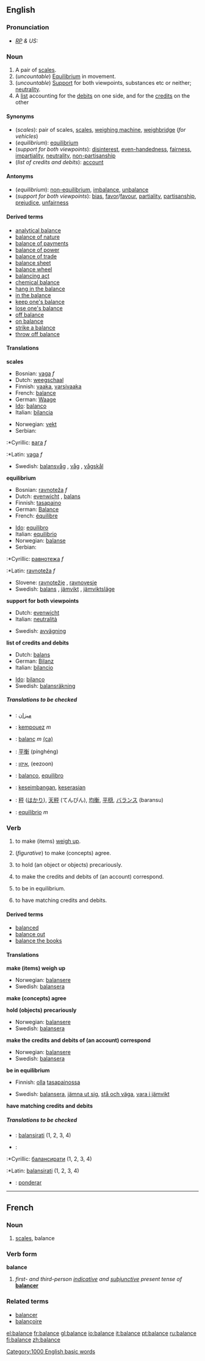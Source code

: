 ==English==

===Pronunciation===
* ''[[RP]] & US:'' {{IPA|/ˈbæləns/}}

===Noun===
{{en-noun-reg-both}}

# A pair of [[scales]].
#(''uncountable'') [[equilibrium|Equilibrium]] in movement.
#(''uncountable'')  [[support|Support]] for both viewpoints, substances etc or neither; [[neutrality]].
# A [[list]] accounting for the [[debits]] on one side, and for the [[credits]] on the other

====Synonyms====
*(''scales''): pair of scales, [[scales]], [[weighing machine]], [[weighbridge]] (''for vehicles'')
*(''equilibrium''): [[equilibrium]]
*(''support for both viewpoints''): [[disinterest]], [[even-handedness]], [[fairness]], [[impartiality]], [[neutrality]], [[non-partisanship]]
*(''list of credits and debits''): [[account]]

====Antonyms====
*(''equilibrium''): [[non-equilibrium]], [[imbalance]], [[unbalance]]
*(''support for both viewpoints''): [[bias]], [[favor]]/[[favour]], [[partiality]], [[partisanship]], [[prejudice]], [[unfairness]]

====Derived terms====
*[[analytical balance]]
*[[balance of nature]]
*[[balance of payments]]
*[[balance of power]]
*[[balance of trade]]
*[[balance sheet]]
*[[balance wheel]]
*[[balancing act]]
*[[chemical balance]]
*[[hang in the balance]]
*[[in the balance]]
*[[keep one's balance]]
*[[lose one's balance]]
*[[off balance]]
*[[on balance]]
*[[strike a balance]]
*[[throw off balance]]

====Translations====
'''scales'''
{{top}}
*Bosnian: [[vaga]] ''f''
*Dutch: [[weegschaal]] {{f}}
*Finnish: [[vaaka]], [[varsivaaka]]
*French: [[balance#French|balance]] {{f}}
*German: [[Waage]] {{f}}
* [[Ido]]: [[balanco]]
*Italian: [[bilancia]] {{f}}
{{mid}}
*Norwegian: [[vekt]] {{f}}
*Serbian:
:*Cyrillic: [[вага]] ''f''
:*Latin: [[vaga]] ''f''
*Swedish: [[balansvåg]] {{c}}, [[våg]] {{c}}, [[vågskål]] {{c}}
{{bottom}}

'''equilibrium'''
{{top}}
*Bosnian: [[ravnoteža]] ''f''
*Dutch: [[evenwicht]] {{n}}, [[balans]] {{m}}
*Finnish: [[tasapaino]]
*German: [[Balance]] {{f}}
*French: [[équilibre]] {{m}}
{{mid}}
* [[Ido]]: [[equilibro]]
*Italian: [[equilibrio#Italian|equilibrio]] {{m}}
*Norwegian: [[balanse]] {{m}}
*Serbian:
:*Cyrillic: [[равнотежа]] ''f''
:*Latin: [[ravnoteža]] ''f''
*Slovene: [[ravnotežje]] {{n}}, [[ravnovesje]] {{n}}
*Swedish: [[balans]] {{c}}, [[jämvikt]] {{c}}, [[jämviktsläge]] {{c}}
{{bottom}}

'''support for both viewpoints'''
{{top}}
*Dutch: [[evenwicht]] {{n}}
*Italian: [[neutralità]] {{f}}
{{mid}}
*Swedish: [[avvägning]] {{c}}
{{bottom}}

'''list of credits and debits'''
{{top}}
*Dutch: [[balans]] {{m}}
*German: [[Bilanz]] {{f}}
*Italian: [[bilancio]] {{m}}
{{mid}}
* [[Ido]]: [[bilanco]]
*Swedish: [[balansräkning]] {{c}}
{{bottom}}

=====Translations to be checked=====
{{checktrans}}
<!--Remove this section once all the translations below have been checked and transferred to the correct table(s).-->

*{{ttbc|Arabic}}: [[ميزان]]
*{{ttbc|Breton}}: [[kempouez]] ''m''
*{{ttbc|Catalan}}: [[balanç]] ''m'' [[:ca:balanç|(ca)]] 
*{{ttbc|Chinese}}: [[平衡]] (pínghéng)
*{{ttbc|Hebrew}}: [[איזון]], (eezoon)
*{{ttbc|Ido}}: [[balanco]], [[equilibro]]
*{{ttbc|Indonesian}}: [[imbang|keseimbangan]], [[serasi|keserasian]]
*{{ttbc|Japanese}}: [[秤]] ([[はかり]]), [[天秤]] (てんびん), [[均衡]], [[平穏]], [[バランス]] (baransu)
*{{ttbc|Spanish}}: [[equilibrio]] ''m''

===Verb===
{{en-infl-reg-other-e|balanc|e}}

# {{transitive}} to make (items) [[weigh up]].
# {{transitive}} (''figurative'') to make (concepts) agree.
# {{transitive}} to hold (an object or objects) precariously.
# {{transitive}} to make the credits and debits of (an account) correspond.
# {{intransitive}} to be in equilibrium.
# {{intransitive}} to have matching credits and debits.

====Derived terms====
*[[balanced]]<!--adjective-->
*[[balance out]]
*[[balance the books]]

====Translations====

'''make (items) weigh up'''
{{top}}
{{mid}}
*Norwegian: [[balansere]]
*Swedish: [[balansera]]
{{bottom}}

'''make (concepts) agree'''
{{top}}
{{mid}}
{{bottom}}

'''hold (objects) precariously'''
{{top}}
{{mid}}
*Norwegian: [[balansere]]
*Swedish: [[balansera]]
{{bottom}}

'''make the credits and debits of (an account) correspond'''
{{top}}
{{mid}}
*Norwegian: [[balansere]]
*Swedish: [[balansera]]
{{bottom}}

'''be in equilibrium'''
{{top}}
*Finnish: [[olla]] [[tasapaino]]ssa
{{mid}}
*Swedish: [[balansera]], [[jämna ut sig]], [[stå och väga]], [[vara i jämvikt]]
{{bottom}}

'''have matching credits and debits'''
{{top}}
{{mid}}
{{bottom}}

=====Translations to be checked=====
{{checktrans}}
<!--Remove this section once all the translations below have been checked and transferred to the correct table(s).-->

*{{ttbc|Bosnian}}: [[balansirati]] (1, 2, 3, 4)
*{{ttbc|Serbian}}:
:*Cyrillic: [[балансирати]] (1, 2, 3, 4)
:*Latin: [[balansirati]] (1, 2, 3, 4)
*{{ttbc|Ido}}: [[ponderar]]

----

==French==
===Noun===
{{fr-noun-reg|f}}

#[[scales]], balance

===Verb form===
'''balance'''

#''first- and third-person [[indicative]] and [[subjunctive]] present tense of'' '''[[balancer]]'''

===Related terms===
*[[balancer]]
*[[balançoire]]

[[Category:1000 English basic words]]

[[el:balance]]
[[fr:balance]]
[[gl:balance]]
[[io:balance]]
[[it:balance]]
[[pt:balance]]
[[ru:balance]]
[[fi:balance]]
[[zh:balance]]
